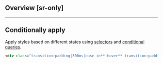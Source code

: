 ## Overview [sr-only]
<Overview/>

---

## Conditionally apply
Apply styles based on different states using [selectors](/docs/state-selectors) and [conditional queries](/docs/conditional-queries).
```html
<div class="transition:padding|300ms|ease-in**:hover** transition:padding|300ms|ease-in**@sm** transition:padding|300ms|ease-in**@dark** transition:padding|300ms|ease-in**@print**">…</div>
```

